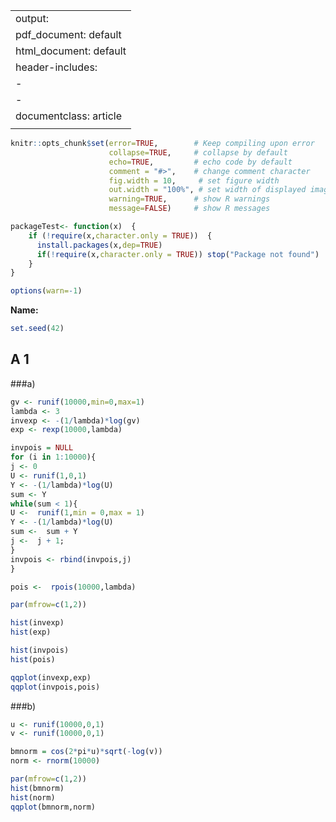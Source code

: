 
---
output:
  pdf_document: default
  html_document: default
header-includes: 
    - \usepackage{amsthm}
    - \usepackage{xcolor}
documentclass: article
<!---output: beamer_presentation--->
---

```r
knitr::opts_chunk$set(error=TRUE,        # Keep compiling upon error
                      collapse=TRUE,     # collapse by default
                      echo=TRUE,         # echo code by default
                      comment = "#>",    # change comment character
                      fig.width = 10,     # set figure width
                      out.width = "100%", # set width of displayed images
                      warning=TRUE,      # show R warnings
                      message=FALSE)     # show R messages

packageTest<- function(x)  {
    if (!require(x,character.only = TRUE))  {
      install.packages(x,dep=TRUE)
      if(!require(x,character.only = TRUE)) stop("Package not found")
    }
}

options(warn=-1)
```


<!--- Solution Region --->
<style>
#solution {
  background-color: #8FBC8F;
  border-style: solid;
  border-color: blue;
  margin-left: 20px;
  margin-bottom: 15px;
  padding: 5px;
}
</style>



<!---**Sommersemester 2019 |Studiengang Data Science | Hochschule Darmstadt **--->




\theoremstyle{break}
\newtheorem{auf}{Aufgabe}

\newcommand{\R}{{\sffamily R} }

\begin{centering}
%\vspace{-2 cm}
\Huge
{\bf Uebung 1}\\
\Large
Computational Statistics\\
\normalsize
Sommersemester 2019\\
April 15, 2019\\
J. Groos (FBMN, h\_da)\\
\end{centering}


\hrulefill

**Name:**

\hrulefill

```r
set.seed(42)
```

## A 1 
###a)

```r
gv <- runif(10000,min=0,max=1)
lambda <- 3
invexp <- -(1/lambda)*log(gv)
exp <- rexp(10000,lambda)

invpois = NULL
for (i in 1:10000){
j <- 0
U <- runif(1,0,1)
Y <- -(1/lambda)*log(U)
sum <- Y
while(sum < 1){
U <-  runif(1,min = 0,max = 1) 
Y <- -(1/lambda)*log(U)
sum <-  sum + Y
j <-  j + 1; 
}
invpois <- rbind(invpois,j)
}

pois <-  rpois(10000,lambda)

par(mfrow=c(1,2))

hist(invexp)
hist(exp)

hist(invpois)
hist(pois)

qqplot(invexp,exp)
qqplot(invpois,pois)
```

###b)

```r
u <- runif(10000,0,1)
v <- runif(10000,0,1)

bmnorm = cos(2*pi*u)*sqrt(-log(v))
norm <- rnorm(10000)

par(mfrow=c(1,2))
hist(bmnorm)
hist(norm)
qqplot(bmnorm,norm)
```

